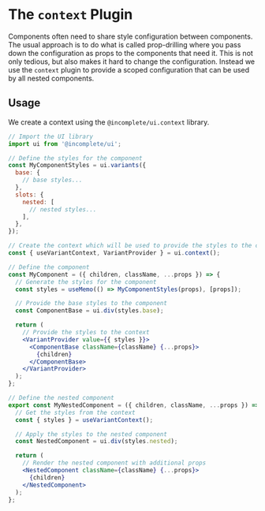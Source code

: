
<Meta title='Guides/The context Plugin' />

# The `context` Plugin

Components often need to share style configuration between components. The usual approach is to do what is called prop-drilling where you pass down the configuration as props to the components that need it. This is not only tedious, but also makes it hard to change the configuration.
Instead we use the `context` plugin to provide a scoped configuration that can be used by all nested components.

## Usage
We create a context using the `@incomplete/ui.context` library. 

```jsx
// Import the UI library
import ui from '@incomplete/ui';

// Define the styles for the component
const MyComponentStyles = ui.variants({ 
  base: {
    // base styles...
  },
  slots: {
    nested: [
      // nested styles...
    ],
  },
});

// Create the context which will be used to provide the styles to the component
const { useVariantContext, VariantProvider } = ui.context();

// Define the component
const MyComponent = ({ children, className, ...props }) => {
  // Generate the styles for the component
  const styles = useMemo(() => MyComponentStyles(props), [props]);

  // Provide the base styles to the component
  const ComponentBase = ui.div(styles.base);

  return (
    // Provide the styles to the context
    <VariantProvider value={{ styles }}>
      <ComponentBase className={className} {...props}>
        {children}
      </ComponentBase>
    </VariantProvider>
  );
};

// Define the nested component
export const MyNestedComponent = ({ children, className, ...props }) => {
  // Get the styles from the context
  const { styles } = useVariantContext();

  // Apply the styles to the nested component
  const NestedComponent = ui.div(styles.nested);

  return (
    // Render the nested component with additional props
    <NestedComponent className={className} {...props}>
      {children}
    </NestedComponent>
  );
};
```

